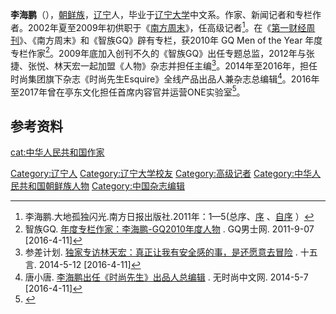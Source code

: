 '''李海鹏'''（{{bd|1972年}}），[[朝鲜族|朝鲜族]]，[[辽宁|辽宁]]人，毕业于[[辽宁大学|辽宁大学]]中文系。作家、新闻记者和专栏作者。2002年夏至2009年初供职于《[[南方周末|南方周末]]》，任高级记者<ref>李海鹏.大地孤独闪光.南方日报出版社.2011年：1—5(总序、[http://blog.sina.com.cn/s/blog_482039e50100vsw9.html 序] {{Wayback|url=http://blog.sina.com.cn/s/blog_482039e50100vsw9.html |date=20190915020050 }}、[http://blog.sina.com.cn/s/blog_482039e50100vsw9.html 自序] {{Wayback|url=http://blog.sina.com.cn/s/blog_482039e50100vsw9.html |date=20190915020050 }}）</ref>。在《[[第一财经周刊|第一财经周刊]]》、《南方周末》和《智族GQ》辟有专栏，获2010年 GQ Men of the Year 年度专栏作家<ref>智族GQ. [http://www.gq.com.cn/celebrity/20483-16.html 年度专栏作家：李海鹏-GQ2010年度人物] {{Wayback|url=http://www.gq.com.cn/celebrity/20483-16.html |date=20190921061307 }}. GQ男士网. 2011-9-07 [2016-4-11]</ref>。2009年底加入创刊不久的《智族GQ》出任专题总监，2012年与张捷、张悦、林天宏一起加盟《人物》杂志并担任主编<ref>参差计划. [http://www.15yan.com/story/fSUdbkvXlIB/ 独家专访林天宏：真正让我有安全感的事，是还愿意去冒险] {{Wayback|url=http://www.15yan.com/story/fSUdbkvXlIB/ |date=20160427213138 }}. 十五言. 2014-5-12 [2016-4-11]</ref>。2014年至2016年，担任时尚集团旗下杂志《时尚先生Esquire》全线产品出品人兼杂志总编辑<ref>唐小唐. [http://www.nofashion.cn/a/1399472902396.html 李海鹏出任《时尚先生》出品人总编辑] {{Wayback|url=http://www.nofashion.cn/a/1399472902396.html |date=20190818024858 }}. 无时尚中文网. 2014-5-7 [2016-4-11]</ref>。2016年至2017年曾在亭东文化担任首席内容官并运营ONE实验室<ref>{{cite web |author1=晓通 |title=ONE实验室解散，“特稿梦之队”集体离职 |url=https://mp.weixin.qq.com/s/n6DkxL9rooDc34XvIdXJkQ |publisher=刺猬公社 |accessdate=2021-09-11 |date=2017-10-10 |archive-date=2021-09-11 |archive-url=https://web.archive.org/web/20210911083751/https://mp.weixin.qq.com/s/n6DkxL9rooDc34XvIdXJkQ |dead-url=no }}</ref>。
==参考资料==
{{reflist}}

{{normdaten}}
{{DEFAULTSORT:Li haipeng}}
{{china-writer-stub}}
[[Category:辽宁人|Category:辽宁人]]
[[Category:辽宁大学校友|Category:辽宁大学校友]]
[[Category:高级记者|Category:高级记者]]
[[cat:中华人民共和国作家|cat:中华人民共和国作家]]
[[Category:中华人民共和国朝鲜族人物|Category:中华人民共和国朝鲜族人物]]
[[Category:中国杂志编辑|Category:中国杂志编辑]]